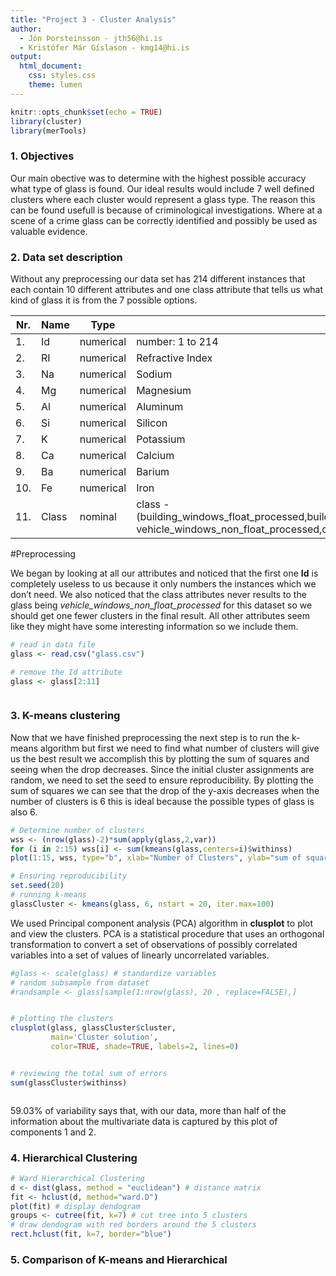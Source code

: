 ```yaml
---
title: "Project 3 - Cluster Analysis"
author: 
  - Jón Þorsteinsson - jth56@hi.is
  - Kristófer Már Gíslason - kmg14@hi.is
output: 
  html_document:
    css: styles.css
    theme: lumen
---
```




```r
knitr::opts_chunk$set(echo = TRUE)
library(cluster)
library(merTools)
```

### 1. Objectives

Our main obective was to determine with the highest possible accuracy what type of glass is found. Our ideal results would include 7 well defined clusters where each cluster would represent a glass type. The reason this can be found usefull is because of criminological investigations. Where at a scene of a crime glass can be correctly identified and possibly be used as valuable evidence.




### 2. Data set description

Without any preprocessing our data set has 214 different instances that each contain 10 different attributes and one class attribute that tells us what kind of glass it is from the 7 possible options.

| Nr. | Name | Type | Description |
| --- | ---- | ---- | ----------- |
| 1. | Id| numerical | number: 1 to 214 |
| 2. | RI| numerical | Refractive Index |
| 3. | Na| numerical | Sodium |
| 4. | Mg| numerical | Magnesium |
| 5. | Al| numerical | Aluminum |
| 6. | Si| numerical | Silicon |
| 7. | K | numerical | Potassium |
| 8. | Ca| numerical | Calcium|
| 9. | Ba |numerical | Barium |
| 10. |Fe |numerical | Iron| 
| 11. | Class | nominal | class - (building_windows_float_processed,building_windows_non_float_processed,vehicle_windows_float_processed, vehicle_windows_non_float_processed,containers,tableware,headlamps)|

#Preprocessing

We began by looking at all our attributes and noticed that the first one **Id** is completely useless to us because it only numbers the instances which we don't need. We also noticed that the class attributes never results to the glass being *vehicle_windows_non_float_processed* for this dataset so we should get one fewer clusters in the final result. All other attributes seem like they might have some interesting information so we include them. 



```r


# read in data file
glass <- read.csv("glass.csv")

# remove the Id attribute
glass <- glass[2:11]



```

### 3. K-means clustering

Now that we have finished preprocessing the next step is to run the k-means algorithm but first we need to find what number of clusters will give us the best result we accomplish this by plotting the sum of squares and seeing when the drop decreases. Since the initial cluster assignments are random, we need to set the seed to ensure reproducibility. 
By plotting the sum of squares we can see that the drop of the y-axis decreases when the number of clusters is 6 this is ideal because the possible types of glass is also 6. 



```r


# Determine number of clusters
wss <- (nrow(glass)-2)*sum(apply(glass,2,var))
for (i in 2:15) wss[i] <- sum(kmeans(glass,centers=i)$withinss)
plot(1:15, wss, type="b", xlab="Number of Clusters", ylab="sum of squares")

# Ensuring reproducibility
set.seed(20)
# running k-means 
glassCluster <- kmeans(glass, 6, nstart = 20, iter.max=100)


```

 
We used Principal component analysis (PCA) algorithm in **clusplot** to plot and view the clusters. PCA is a statistical procedure that uses an orthogonal transformation to convert a set of observations of possibly correlated variables into a set of values of linearly uncorrelated variables.

```r


#glass <- scale(glass) # standardize variables
# random subsample from dataset
#randsample <- glass[sample(1:nrow(glass), 20 , replace=FALSE),]


# plotting the clusters
clusplot(glass, glassCluster$cluster,
         main='Cluster solution',
         color=TRUE, shade=TRUE, labels=2, lines=0)


# reviewing the total sum of errors 
sum(glassCluster$withinss)



```

59.03% of variability says that, with our data, more than half of the information about the multivariate data is captured by this plot of components 1 and 2.



### 4. Hierarchical Clustering

```r

# Ward Hierarchical Clustering
d <- dist(glass, method = "euclidean") # distance matrix
fit <- hclust(d, method="ward.D") 
plot(fit) # display dendogram
groups <- cutree(fit, k=7) # cut tree into 5 clusters
# draw dendogram with red borders around the 5 clusters 
rect.hclust(fit, k=7, border="blue")

```



### 5. Comparison of K-means and Hierarchical










